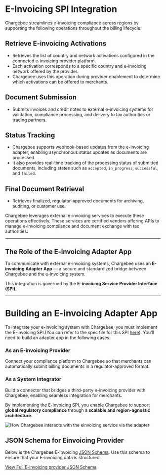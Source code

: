 # E-Invoicing SPI Integration

Chargebee streamlines e-invoicing compliance across regions by supporting the following operations throughout the billing lifecycle:

## Retrieve E-invoicing Activations

- Retrieves the list of country and network activations configured in the connected e-invoicing provider platform.
- Each activation corresponds to a specific country and e-invoicing network offered by the provider.
- Chargebee uses this operation during provider enablement to determine which activations can be offered to merchants.

## Document Submission

- Submits invoices and credit notes to external e-invoicing systems for validation, compliance processing, and delivery to tax authorities or trading partners.

## Status Tracking

- Chargebee supports webhook-based updates from the e-invoicing adapter, enabling asynchronous status updates as documents are processed.
- It also provides real-time tracking of the processing status of submitted documents, including states such as `accepted`, `in_progress`, `successful`, and `failed`.

## Final Document Retrieval

- Retrieves finalized, regulator-approved documents for archiving, auditing, or customer use.

Chargebee leverages external e-invoicing services to execute these operations effectively. These services are certified vendors offering APIs to manage e-invoicing compliance and document exchange with tax authorities.

---

## The Role of the E-invoicing Adapter App

To communicate with external e-invoicing systems, Chargebee uses an **E-invoicing Adapter App** — a secure and standardized bridge between Chargebee and the e-invoicing system.

This integration is governed by the **E-invoicing Service Provider Interface (SPI)**.

---

# Building an E-invoicing Adapter App

To integrate your e-invoicing system with Chargebee, you must implement the E-invoicing SPI.(You can refer to the spec file for this SPI [here](https://github.com/chargebee/cb-partner-spi/blob/main/spec/spi/openapi_einvoicing.yml)). You’ll need to build an adapter app in the following cases:

### As an E-invoicing Provider

Connect your compliance platform to Chargebee so that merchants can automatically submit billing documents in a regulator-approved format.

### As a System Integrator

Build a connector that bridges a third-party e-invoicing provider with Chargebee, enabling seamless integration for merchants.


By implementing the E-invoicing SPI, you enable Chargebee to support **global regulatory compliance** through a **scalable and region-agnostic architecture**.

![How Chargebee interacts with the einvoicing service via the adapter](./images/einvoicing_spi_workflow.png)

## JSON Schema for Einvoicing Provider

Below is the Chargebee E-invoicing [JSON Schema](https://json-schema.org/docs). Use this schema to ensure that your E-invoicing data is structured

[View Full E-invoicing provider JSON Schema](https://github.com/chargebee/cb-partner-spi/blob/einvoicing_spi/spec/capabilities/einvoicing-provider.schema.json)